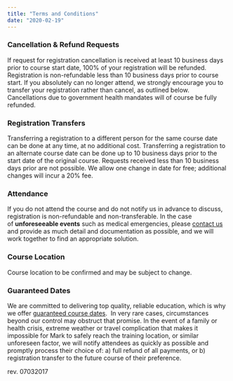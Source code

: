 ```yaml
---
title: "Terms and Conditions"
date: "2020-02-19"
---
```


### Cancellation & Refund Requests

If request for registration cancellation is received at least 10 business days prior to course start date, 100% of your registration will be refunded. Registration is non-refundable less than 10 business days prior to course start. If you absolutely can no longer attend, we strongly encourage you to transfer your registration rather than cancel, as outlined below. Cancellations due to government health mandates will of course be fully refunded.

### Registration Transfers

Transferring a registration to a different person for the same course date can be done at any time, at no additional cost. Transferring a registration to an alternate course date can be done up to 10 business days prior to the start date of the original course. Requests received less than 10 business days prior are not possible. We allow one change in date for free; additional changes will incur a 20% fee.

### Attendance

If you do not attend the course and do not notify us in advance to discuss, registration is non-refundable and non-transferable. In the case of **unforeseeable events** such as medical emergencies, please [contact us](/contact-us) and provide as much detail and documentation as possible, and we will work together to find an appropriate solution.

### Course Location

Course location to be confirmed and may be subject to change.

### Guaranteed Dates

We are committed to delivering top quality, reliable education, which is why we offer [guaranteed course dates](/guaranteed-course-dates).  In very rare cases, circumstances beyond our control may obstruct that promise. In the event of a family or health crisis, extreme weather or travel complication that makes it impossible for Mark to safely reach the training location, or similar unforeseen factor, we will notify attendees as quickly as possible and promptly process their choice of: a) full refund of all payments, or b) registration transfer to the future course of their preference.

rev. 07032017
